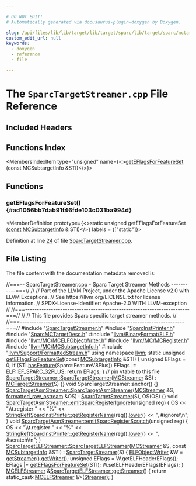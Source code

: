 ```yaml
---

# DO NOT EDIT!
# Automatically generated via docusaurus-plugin-doxygen by Doxygen.

slug: /api/files/lib/lib/target/lib/target/sparc/lib/target/sparc/mctargetdesc/sparctargetstreamer-cpp
custom_edit_url: null
keywords:
  - doxygen
  - reference
  - file

---
```





# The `SparcTargetStreamer.cpp` File Reference

<DoxygenPage pluginConfig={pluginConfig}>



## Included Headers

<IncludesList>
<IncludesListItem
  filePath="SparcTargetStreamer.h"
  permalink="/docs/api/files/lib/lib/target/lib/target/sparc/lib/target/sparc/mctargetdesc/sparctargetstreamer-h"
  isLocal="true" />
<IncludesListItem
  filePath="SparcInstPrinter.h"
  permalink="/docs/api/files/lib/lib/target/lib/target/sparc/lib/target/sparc/mctargetdesc/sparcinstprinter-h"
  isLocal="true" />
<IncludesListItem
  filePath="SparcMCTargetDesc.h"
  permalink="/docs/api/files/lib/lib/target/lib/target/sparc/lib/target/sparc/mctargetdesc/sparcmctargetdesc-h"
  isLocal="true" />
<IncludesListItem
  filePath="llvm/BinaryFormat/ELF.h"
  permalink="/docs/api/files/include/include/llvm/include/llvm/binaryformat/elf-h"
  isLocal="true" />
<IncludesListItem
  filePath="llvm/MC/MCELFObjectWriter.h"
  permalink="/docs/api/files/include/include/llvm/include/llvm/mc/mcelfobjectwriter-h"
  isLocal="true" />
<IncludesListItem
  filePath="llvm/MC/MCRegister.h"
  permalink="/docs/api/files/include/include/llvm/include/llvm/mc/mcregister-h"
  isLocal="true" />
<IncludesListItem
  filePath="llvm/MC/MCSubtargetInfo.h"
  permalink="/docs/api/files/include/include/llvm/include/llvm/mc/mcsubtargetinfo-h"
  isLocal="true" />
<IncludesListItem
  filePath="llvm/Support/FormattedStream.h"
  permalink="/docs/api/files/include/include/llvm/include/llvm/support/formattedstream-h"
  isLocal="true" />
</IncludesList>

## Functions Index

<MembersIndex>

<MembersIndexItem
  type="unsigned"
  name={<><a href="#ad1056bb7dab91f46fde103c031ba994d">getEFlagsForFeatureSet</a> (const MCSubtargetInfo &amp;STI)</>}>
</MembersIndexItem>

</MembersIndex>


<SectionDefinition>

## Functions

### getEFlagsForFeatureSet() {#ad1056bb7dab91f46fde103c031ba994d}

<MemberDefinition
  prototype={<>static unsigned getEFlagsForFeatureSet (<a href="/docs/api/files/lib/lib/target/lib/target/aarch64/aarch64promoteconstant-cpp/#a90f8350fecae261c25be85d38b451bff">const</a> <a href="/docs/api/classes/llvm/mcsubtargetinfo">MCSubtargetInfo</a> &amp; STI)</>}
  labels = {["static"]}>

Definition at line <a href="#l00024">24</a> of file <a href="/docs/api/files/lib/lib/target/lib/target/sparc/lib/target/sparc/mctargetdesc/sparctargetstreamer-cpp">SparcTargetStreamer.cpp</a>.
</MemberDefinition>

</SectionDefinition>

## File Listing

The file content with the documentation metadata removed is:

<ProgramListing>

<Link id="l00001" /><CodeLine lineNumber="1"><span class="doxyHighlightComment">//===-- SparcTargetStreamer.cpp - Sparc Target Streamer Methods -----------===//</span></CodeLine>
<Link id="l00002" /><CodeLine lineNumber="2"><span class="doxyHighlightComment">//</span></CodeLine>
<Link id="l00003" /><CodeLine lineNumber="3"><span class="doxyHighlightComment">// Part of the LLVM Project, under the Apache License v2.0 with LLVM Exceptions.</span></CodeLine>
<Link id="l00004" /><CodeLine lineNumber="4"><span class="doxyHighlightComment">// See https://llvm.org/LICENSE.txt for license information.</span></CodeLine>
<Link id="l00005" /><CodeLine lineNumber="5"><span class="doxyHighlightComment">// SPDX-License-Identifier: Apache-2.0 WITH LLVM-exception</span></CodeLine>
<Link id="l00006" /><CodeLine lineNumber="6"><span class="doxyHighlightComment">//</span></CodeLine>
<Link id="l00007" /><CodeLine lineNumber="7"><span class="doxyHighlightComment">//===----------------------------------------------------------------------===//</span></CodeLine>
<Link id="l00008" /><CodeLine lineNumber="8"><span class="doxyHighlightComment">//</span></CodeLine>
<Link id="l00009" /><CodeLine lineNumber="9"><span class="doxyHighlightComment">// This file provides Sparc specific target streamer methods.</span></CodeLine>
<Link id="l00010" /><CodeLine lineNumber="10"><span class="doxyHighlightComment">//</span></CodeLine>
<Link id="l00011" /><CodeLine lineNumber="11"><span class="doxyHighlightComment">//===----------------------------------------------------------------------===//</span></CodeLine>
<Link id="l00012" /><CodeLine lineNumber="12"></CodeLine>
<Link id="l00013" /><CodeLine lineNumber="13"><span class="doxyHighlightPreprocessor">#include &quot;<a href="/docs/api/files/lib/lib/target/lib/target/sparc/lib/target/sparc/mctargetdesc/sparctargetstreamer-h">SparcTargetStreamer.h</a>&quot;</span></CodeLine>
<Link id="l00014" /><CodeLine lineNumber="14"><span class="doxyHighlightPreprocessor">#include &quot;<a href="/docs/api/files/lib/lib/target/lib/target/sparc/lib/target/sparc/mctargetdesc/sparcinstprinter-h">SparcInstPrinter.h</a>&quot;</span></CodeLine>
<Link id="l00015" /><CodeLine lineNumber="15"><span class="doxyHighlightPreprocessor">#include &quot;<a href="/docs/api/files/lib/lib/target/lib/target/sparc/lib/target/sparc/mctargetdesc/sparcmctargetdesc-h">SparcMCTargetDesc.h</a>&quot;</span></CodeLine>
<Link id="l00016" /><CodeLine lineNumber="16"><span class="doxyHighlightPreprocessor">#include &quot;<a href="/docs/api/files/include/include/llvm/include/llvm/binaryformat/elf-h">llvm/BinaryFormat/ELF.h</a>&quot;</span></CodeLine>
<Link id="l00017" /><CodeLine lineNumber="17"><span class="doxyHighlightPreprocessor">#include &quot;<a href="/docs/api/files/include/include/llvm/include/llvm/mc/mcelfobjectwriter-h">llvm/MC/MCELFObjectWriter.h</a>&quot;</span></CodeLine>
<Link id="l00018" /><CodeLine lineNumber="18"><span class="doxyHighlightPreprocessor">#include &quot;<a href="/docs/api/files/include/include/llvm/include/llvm/mc/mcregister-h">llvm/MC/MCRegister.h</a>&quot;</span></CodeLine>
<Link id="l00019" /><CodeLine lineNumber="19"><span class="doxyHighlightPreprocessor">#include &quot;<a href="/docs/api/files/include/include/llvm/include/llvm/mc/mcsubtargetinfo-h">llvm/MC/MCSubtargetInfo.h</a>&quot;</span></CodeLine>
<Link id="l00020" /><CodeLine lineNumber="20"><span class="doxyHighlightPreprocessor">#include &quot;<a href="/docs/api/files/include/include/llvm/include/llvm/support/formattedstream-h">llvm/Support/FormattedStream.h</a>&quot;</span></CodeLine>
<Link id="l00021" /><CodeLine lineNumber="21"></CodeLine>
<Link id="l00022" /><CodeLine lineNumber="22"><span class="doxyHighlightKeyword">using namespace </span><span class="doxyHighlight"><a href="/docs/api/namespaces/llvm">llvm</a>;</span></CodeLine>
<Link id="l00023" /><CodeLine lineNumber="23"></CodeLine>
<Link id="l00024" /><CodeLine lineNumber="24" lineLink="#ad1056bb7dab91f46fde103c031ba994d"><span class="doxyHighlightKeyword">static</span><span class="doxyHighlight"> </span><span class="doxyHighlightKeywordType">unsigned</span><span class="doxyHighlight"> <a href="/docs/api/namespaces/llvm/#a65639d47c4e2ec7156b6f4af0f290420">getEFlagsForFeatureSet</a>(</span><span class="doxyHighlightKeyword">const</span><span class="doxyHighlight"> <a href="/docs/api/classes/llvm/mcsubtargetinfo">MCSubtargetInfo</a> &amp;STI) &#123;</span></CodeLine>
<Link id="l00025" /><CodeLine lineNumber="25"><span class="doxyHighlight">  </span><span class="doxyHighlightKeywordType">unsigned</span><span class="doxyHighlight"> EFlags = 0;</span></CodeLine>
<Link id="l00026" /><CodeLine lineNumber="26"></CodeLine>
<Link id="l00027" /><CodeLine lineNumber="27"><span class="doxyHighlight">  </span><span class="doxyHighlightKeywordFlow">if</span><span class="doxyHighlight"> (STI.<a href="/docs/api/classes/llvm/mcsubtargetinfo/#a0ad14e9a81239b54fd64089b3290bfde">hasFeature</a>(Sparc::FeatureV8Plus))</span></CodeLine>
<Link id="l00028" /><CodeLine lineNumber="28"><span class="doxyHighlight">    EFlags |= <a href="/docs/api/namespaces/llvm/elf/#a2f5d1dc3cbddf280ccdd60796045f15aa3aa1f93e1610c785a8e0c2eb8199c2a4">ELF::EF&#95;SPARC&#95;32PLUS</a>;</span></CodeLine>
<Link id="l00029" /><CodeLine lineNumber="29"></CodeLine>
<Link id="l00030" /><CodeLine lineNumber="30"><span class="doxyHighlight">  </span><span class="doxyHighlightKeywordFlow">return</span><span class="doxyHighlight"> EFlags;</span></CodeLine>
<Link id="l00031" /><CodeLine lineNumber="31"><span class="doxyHighlight">&#125;</span></CodeLine>
<Link id="l00032" /><CodeLine lineNumber="32"></CodeLine>
<Link id="l00033" /><CodeLine lineNumber="33"><span class="doxyHighlightComment">// pin vtable to this file</span></CodeLine>
<Link id="l00034" /><CodeLine lineNumber="34" lineLink="/docs/api/classes/llvm/sparctargetstreamer/#a664a57a906747c2fdc8d8d05e2292156"><span class="doxyHighlight"><a href="/docs/api/classes/llvm/sparctargetstreamer/#a664a57a906747c2fdc8d8d05e2292156">SparcTargetStreamer::SparcTargetStreamer</a>(<a href="/docs/api/classes/llvm/mcstreamer">MCStreamer</a> &amp;S) : <a href="/docs/api/classes/llvm/mctargetstreamer/#acfff4f9a518231ee043200a694fcbafa">MCTargetStreamer</a>(S) &#123;&#125;</span></CodeLine>
<Link id="l00035" /><CodeLine lineNumber="35"></CodeLine>
<Link id="l00036" /><CodeLine lineNumber="36"><span class="doxyHighlightKeywordType">void</span><span class="doxyHighlight"> SparcTargetStreamer::anchor() &#123;&#125;</span></CodeLine>
<Link id="l00037" /><CodeLine lineNumber="37"></CodeLine>
<Link id="l00038" /><CodeLine lineNumber="38" lineLink="/docs/api/classes/llvm/sparctargetasmstreamer/#a82439aca915d9800083de8e69d365f47"><span class="doxyHighlight"><a href="/docs/api/classes/llvm/sparctargetasmstreamer/#a82439aca915d9800083de8e69d365f47">SparcTargetAsmStreamer::SparcTargetAsmStreamer</a>(<a href="/docs/api/classes/llvm/mcstreamer">MCStreamer</a> &amp;S,</span></CodeLine>
<Link id="l00039" /><CodeLine lineNumber="39"><span class="doxyHighlight">                                               <a href="/docs/api/classes/llvm/formatted-raw-ostream">formatted&#95;raw&#95;ostream</a> &amp;OS)</span></CodeLine>
<Link id="l00040" /><CodeLine lineNumber="40"><span class="doxyHighlight">    : <a href="/docs/api/classes/llvm/sparctargetstreamer/#a664a57a906747c2fdc8d8d05e2292156">SparcTargetStreamer</a>(S), OS(OS) &#123;&#125;</span></CodeLine>
<Link id="l00041" /><CodeLine lineNumber="41"></CodeLine>
<Link id="l00042" /><CodeLine lineNumber="42" lineLink="/docs/api/classes/llvm/sparctargetasmstreamer/#a6a3980f1edbc6f6c9b7ffb5410e4c7bd"><span class="doxyHighlightKeywordType">void</span><span class="doxyHighlight"> <a href="/docs/api/classes/llvm/sparctargetasmstreamer/#a6a3980f1edbc6f6c9b7ffb5410e4c7bd">SparcTargetAsmStreamer::emitSparcRegisterIgnore</a>(</span><span class="doxyHighlightKeywordType">unsigned</span><span class="doxyHighlight"> reg) &#123;</span></CodeLine>
<Link id="l00043" /><CodeLine lineNumber="43"><span class="doxyHighlight">  OS &lt;&lt; </span><span class="doxyHighlightStringLiteral">&quot;\\t.register &quot;</span></CodeLine>
<Link id="l00044" /><CodeLine lineNumber="44"><span class="doxyHighlight">     &lt;&lt; </span><span class="doxyHighlightStringLiteral">&quot;%&quot;</span><span class="doxyHighlight"> &lt;&lt; <a href="/docs/api/classes/llvm/stringref">StringRef</a>(<a href="/docs/api/classes/llvm/sparcinstprinter/#a7cbbd61733d0b078fc057fbdc85e44bf">SparcInstPrinter::getRegisterName</a>(reg)).<a href="/docs/api/classes/llvm/stringref/#abb1344e353958db14e66ec7ab574001a">lower</a>()</span></CodeLine>
<Link id="l00045" /><CodeLine lineNumber="45"><span class="doxyHighlight">     &lt;&lt; </span><span class="doxyHighlightStringLiteral">&quot;, #ignore\\n&quot;</span><span class="doxyHighlight">;</span></CodeLine>
<Link id="l00046" /><CodeLine lineNumber="46"><span class="doxyHighlight">&#125;</span></CodeLine>
<Link id="l00047" /><CodeLine lineNumber="47"></CodeLine>
<Link id="l00048" /><CodeLine lineNumber="48" lineLink="/docs/api/classes/llvm/sparctargetasmstreamer/#ac269ca4bf521cc06f77cbec05c0db34b"><span class="doxyHighlightKeywordType">void</span><span class="doxyHighlight"> <a href="/docs/api/classes/llvm/sparctargetasmstreamer/#ac269ca4bf521cc06f77cbec05c0db34b">SparcTargetAsmStreamer::emitSparcRegisterScratch</a>(</span><span class="doxyHighlightKeywordType">unsigned</span><span class="doxyHighlight"> reg) &#123;</span></CodeLine>
<Link id="l00049" /><CodeLine lineNumber="49"><span class="doxyHighlight">  OS &lt;&lt; </span><span class="doxyHighlightStringLiteral">&quot;\\t.register &quot;</span></CodeLine>
<Link id="l00050" /><CodeLine lineNumber="50"><span class="doxyHighlight">     &lt;&lt; </span><span class="doxyHighlightStringLiteral">&quot;%&quot;</span><span class="doxyHighlight"> &lt;&lt; <a href="/docs/api/classes/llvm/stringref">StringRef</a>(<a href="/docs/api/classes/llvm/sparcinstprinter/#a7cbbd61733d0b078fc057fbdc85e44bf">SparcInstPrinter::getRegisterName</a>(reg)).<a href="/docs/api/classes/llvm/stringref/#abb1344e353958db14e66ec7ab574001a">lower</a>()</span></CodeLine>
<Link id="l00051" /><CodeLine lineNumber="51"><span class="doxyHighlight">     &lt;&lt; </span><span class="doxyHighlightStringLiteral">&quot;, #scratch\\n&quot;</span><span class="doxyHighlight">;</span></CodeLine>
<Link id="l00052" /><CodeLine lineNumber="52"><span class="doxyHighlight">&#125;</span></CodeLine>
<Link id="l00053" /><CodeLine lineNumber="53"></CodeLine>
<Link id="l00054" /><CodeLine lineNumber="54" lineLink="/docs/api/classes/llvm/sparctargetelfstreamer/#af9cdc85cd16aba10526f4fe2320b1e0d"><span class="doxyHighlight"><a href="/docs/api/classes/llvm/sparctargetelfstreamer/#af9cdc85cd16aba10526f4fe2320b1e0d">SparcTargetELFStreamer::SparcTargetELFStreamer</a>(<a href="/docs/api/classes/llvm/mcstreamer">MCStreamer</a> &amp;S,</span></CodeLine>
<Link id="l00055" /><CodeLine lineNumber="55"><span class="doxyHighlight">                                               </span><span class="doxyHighlightKeyword">const</span><span class="doxyHighlight"> <a href="/docs/api/classes/llvm/mcsubtargetinfo">MCSubtargetInfo</a> &amp;STI)</span></CodeLine>
<Link id="l00056" /><CodeLine lineNumber="56"><span class="doxyHighlight">    : <a href="/docs/api/classes/llvm/sparctargetstreamer/#a664a57a906747c2fdc8d8d05e2292156">SparcTargetStreamer</a>(S) &#123;</span></CodeLine>
<Link id="l00057" /><CodeLine lineNumber="57"><span class="doxyHighlight">  <a href="/docs/api/classes/llvm/elfobjectwriter">ELFObjectWriter</a> &amp;W = <a href="/docs/api/classes/llvm/sparctargetelfstreamer/#a522405b69d24945e30c6d547eabfc479">getStreamer</a>().<a href="/docs/api/classes/llvm/mcelfstreamer/#a88517f360c788177b14d3d3d85182145">getWriter</a>();</span></CodeLine>
<Link id="l00058" /><CodeLine lineNumber="58"><span class="doxyHighlight">  </span><span class="doxyHighlightKeywordType">unsigned</span><span class="doxyHighlight"> EFlags = W.getELFHeaderEFlags();</span></CodeLine>
<Link id="l00059" /><CodeLine lineNumber="59"></CodeLine>
<Link id="l00060" /><CodeLine lineNumber="60"><span class="doxyHighlight">  EFlags |= <a href="/docs/api/namespaces/llvm/#a65639d47c4e2ec7156b6f4af0f290420">getEFlagsForFeatureSet</a>(STI);</span></CodeLine>
<Link id="l00061" /><CodeLine lineNumber="61"></CodeLine>
<Link id="l00062" /><CodeLine lineNumber="62"><span class="doxyHighlight">  W.setELFHeaderEFlags(EFlags);</span></CodeLine>
<Link id="l00063" /><CodeLine lineNumber="63"><span class="doxyHighlight">&#125;</span></CodeLine>
<Link id="l00064" /><CodeLine lineNumber="64"></CodeLine>
<Link id="l00065" /><CodeLine lineNumber="65" lineLink="/docs/api/classes/llvm/sparctargetelfstreamer/#a522405b69d24945e30c6d547eabfc479"><span class="doxyHighlight"><a href="/docs/api/classes/llvm/mcelfstreamer">MCELFStreamer</a> &amp;<a href="/docs/api/classes/llvm/sparctargetelfstreamer/#a522405b69d24945e30c6d547eabfc479">SparcTargetELFStreamer::getStreamer</a>() &#123;</span></CodeLine>
<Link id="l00066" /><CodeLine lineNumber="66"><span class="doxyHighlight">  </span><span class="doxyHighlightKeywordFlow">return</span><span class="doxyHighlight"> </span><span class="doxyHighlightKeyword">static&#95;cast&lt;</span><span class="doxyHighlight"><a href="/docs/api/classes/llvm/mcelfstreamer">MCELFStreamer</a> &amp;</span><span class="doxyHighlightKeyword">&gt;</span><span class="doxyHighlight">(<a href="/docs/api/classes/llvm/mctargetstreamer/#ac5c639960b526c507f505f9e3ebb915d">Streamer</a>);</span></CodeLine>
<Link id="l00067" /><CodeLine lineNumber="67"><span class="doxyHighlight">&#125;</span></CodeLine>

</ProgramListing>


</DoxygenPage>
